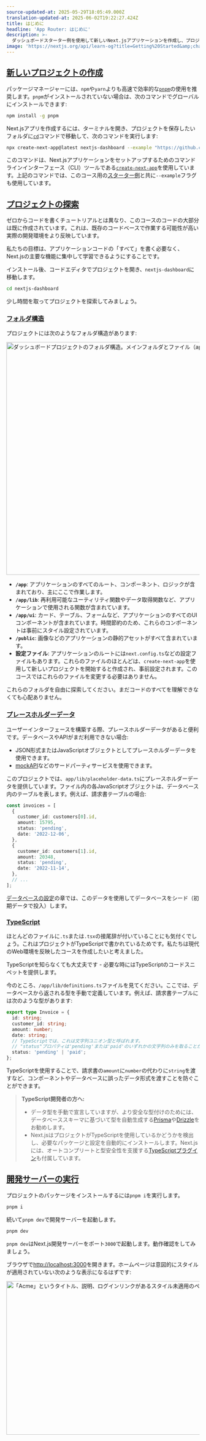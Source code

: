 ```yaml
---
source-updated-at: 2025-05-29T18:05:49.000Z
translation-updated-at: 2025-06-02T19:22:27.424Z
title: はじめに
headline: 'App Router: はじめに'
description: >-
  ダッシュボードスターター例を使用して新しいNext.jsアプリケーションを作成し、プロジェクトを探索します。
image: 'https://nextjs.org/api/learn-og?title=Getting%20Started&amp;chapter=1'
---
```


[新しいプロジェクトの作成](#creating-a-new-project)
-------------------------------------------------

パッケージマネージャーには、`npm`や`yarn`よりも高速で効率的な[`pnpm`](https://pnpm.io/)の使用を推奨します。`pnpm`がインストールされていない場合は、次のコマンドでグローバルにインストールできます:

```bash filename="Terminal"
npm install -g pnpm
```

Next.jsアプリを作成するには、ターミナルを開き、プロジェクトを保存したいフォルダに[`cd`](https://developer.mozilla.org/en-US/docs/Learn/Tools_and_testing/Understanding_client-side_tools/Command_line#basic_built-in_terminal_commands)コマンドで移動して、次のコマンドを実行します:

```bash filename="Terminal"
npx create-next-app@latest nextjs-dashboard --example "https://github.com/vercel/next-learn/tree/main/dashboard/starter-example" --use-pnpm
```

このコマンドは、Next.jsアプリケーションをセットアップするためのコマンドラインインターフェース（CLI）ツールである[`create-next-app`](/docs/app/api-reference/create-next-app)を使用しています。上記のコマンドでは、このコース用の[スターター例](https://github.com/vercel/next-learn/tree/main/dashboard/starter-example)と共に`--example`フラグも使用しています。

[プロジェクトの探索](#exploring-the-project)
-----------------------------------------------

ゼロからコードを書くチュートリアルとは異なり、このコースのコードの大部分は既に作成されています。これは、既存のコードベースで作業する可能性が高い実際の開発環境をより反映しています。

私たちの目標は、アプリケーションコードの「すべて」を書く必要なく、Next.jsの主要な機能に集中して学習できるようにすることです。

インストール後、コードエディタでプロジェクトを開き、`nextjs-dashboard`に移動します。

```bash filename="Terminal"
cd nextjs-dashboard
```

少し時間を取ってプロジェクトを探索してみましょう。

### [フォルダ構造](#folder-structure)

プロジェクトには次のようなフォルダ構造があります:

<Image
  alt="ダッシュボードプロジェクトのフォルダ構造。メインフォルダとファイル（app、public、設定ファイルなど）が表示されています。"
  srcLight="https://h8DxKfmAPhn8O0p3.public.blob.vercel-storage.com/learn/light/learn-folder-structure.png"
  srcDark="https://h8DxKfmAPhn8O0p3.public.blob.vercel-storage.com/learn/dark/learn-folder-structure.png"
  width="1600"
  height="606"
/>

*   **`/app`**: アプリケーションのすべてのルート、コンポーネント、ロジックが含まれており、主にここで作業します。
*   **`/app/lib`**: 再利用可能なユーティリティ関数やデータ取得関数など、アプリケーションで使用される関数が含まれています。
*   **`/app/ui`**: カード、テーブル、フォームなど、アプリケーションのすべてのUIコンポーネントが含まれています。時間節約のため、これらのコンポーネントは事前にスタイル設定されています。
*   **`/public`**: 画像などのアプリケーションの静的アセットがすべて含まれています。
*   **設定ファイル**: アプリケーションのルートには`next.config.ts`などの設定ファイルもあります。これらのファイルのほとんどは、`create-next-app`を使用して新しいプロジェクトを開始すると作成され、事前設定されます。このコースではこれらのファイルを変更する必要はありません。

これらのフォルダを自由に探索してください。まだコードのすべてを理解できなくても心配ありません。

### [プレースホルダーデータ](#placeholder-data)

ユーザーインターフェースを構築する際、プレースホルダーデータがあると便利です。データベースやAPIがまだ利用できない場合:

*   JSON形式またはJavaScriptオブジェクトとしてプレースホルダーデータを使用できます。
*   [mockAPI](https://mockapi.io/)などのサードパーティサービスを使用できます。

このプロジェクトでは、`app/lib/placeholder-data.ts`にプレースホルダーデータを提供しています。ファイル内の各JavaScriptオブジェクトは、データベース内のテーブルを表します。例えば、請求書テーブルの場合:

```ts filename="/app/lib/placeholder-data.ts"
const invoices = [
  {
    customer_id: customers[0].id,
    amount: 15795,
    status: 'pending',
    date: '2022-12-06',
  },
  {
    customer_id: customers[1].id,
    amount: 20348,
    status: 'pending',
    date: '2022-11-14',
  },
  // ...
];
```

[データベースの設定](/learn/dashboard-app/setting-up-your-database)の章では、このデータを使用してデータベースをシード（初期データで投入）します。

### [TypeScript](#typescript)

ほとんどのファイルに`.ts`または`.tsx`の接尾辞が付いていることにも気付くでしょう。これはプロジェクトがTypeScriptで書かれているためです。私たちは現代のWeb環境を反映したコースを作成したいと考えました。

TypeScriptを知らなくても大丈夫です - 必要な時にはTypeScriptのコードスニペットを提供します。

今のところ、`/app/lib/definitions.ts`ファイルを見てください。ここでは、データベースから返される型を手動で定義しています。例えば、請求書テーブルには次のような型があります:

```ts filename="/app/lib/definitions.ts"
export type Invoice = {
  id: string;
  customer_id: string;
  amount: number;
  date: string;
  // TypeScriptでは、これは文字列ユニオン型と呼ばれます。
  // "status"プロパティは'pending'または'paid'のいずれかの文字列のみを取ることができます。
  status: 'pending' | 'paid';
};
```

TypeScriptを使用することで、請求書の`amount`に`number`の代わりに`string`を渡すなど、コンポーネントやデータベースに誤ったデータ形式を渡すことを防ぐことができます。

> **TypeScript開発者の方へ:**
> 
> *   データ型を手動で宣言していますが、より安全な型付けのためには、データベーススキーマに基づいて型を自動生成する[Prisma](https://www.prisma.io/)や[Drizzle](https://orm.drizzle.team/)をお勧めします。
> *   Next.jsはプロジェクトがTypeScriptを使用しているかどうかを検出し、必要なパッケージと設定を自動的にインストールします。Next.jsには、オートコンプリートと型安全性を支援する[TypeScriptプラグイン](https://nextjs.org/docs/app/building-your-application/configuring/typescript#typescript-plugin)も付属しています。

[開発サーバーの実行](#running-the-development-server)
-----------------------------------------------------------------

プロジェクトのパッケージをインストールするには`pnpm i`を実行します。

```bash filename="Terminal"
pnpm i
```

続いて`pnpm dev`で開発サーバーを起動します。

```bash filename="Terminal"
pnpm dev
```

`pnpm dev`はNext.js開発サーバーをポート`3000`で起動します。動作確認をしてみましょう。

ブラウザで[http://localhost:3000](http://localhost:3000/)を開きます。ホームページは意図的にスタイルが適用されていない次のような表示になるはずです:

<Image
  alt="「Acme」というタイトル、説明、ログインリンクがあるスタイル未適用のページ。"
  srcLight="https://h8DxKfmAPhn8O0p3.public.blob.vercel-storage.com/learn/light/acme-unstyled.png"
  srcDark="https://h8DxKfmAPhn8O0p3.public.blob.vercel-storage.com/learn/dark/acme-unstyled.png"
  width="1600"
  height="400"
/>